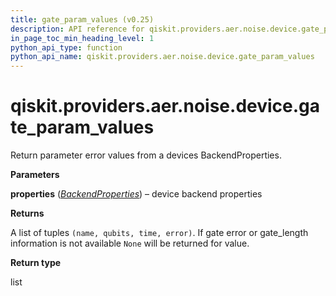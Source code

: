 ```yaml
---
title: gate_param_values (v0.25)
description: API reference for qiskit.providers.aer.noise.device.gate_param_values in qiskit v0.25
in_page_toc_min_heading_level: 1
python_api_type: function
python_api_name: qiskit.providers.aer.noise.device.gate_param_values
---
```


<span id="qiskit-providers-aer-noise-device-gate-param-values" />

# qiskit.providers.aer.noise.device.gate\_param\_values

<Function id="qiskit.providers.aer.noise.device.gate_param_values" isDedicatedPage={true} github="https://github.com/qiskit/qiskit-aer/tree/stable/0.8/qiskit/providers/aer/noise/device/parameters.py" signature="gate_param_values(properties)">
  Return parameter error values from a devices BackendProperties.

  **Parameters**

  **properties** ([*BackendProperties*](qiskit.providers.models.BackendProperties "qiskit.providers.models.BackendProperties")) – device backend properties

  **Returns**

  A list of tuples `(name, qubits, time, error)`. If gate error or gate\_length information is not available `None` will be returned for value.

  **Return type**

  list
</Function>

